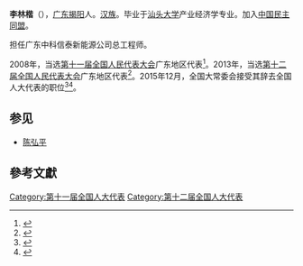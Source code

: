 '''李林楷'''（{{bd|1962年||}}），[[广东|广东]][[揭阳|揭阳]]人。[[汉族|汉族]]。毕业于[[汕头大学|汕头大学]]产业经济学专业。加入[[中国民主同盟|中国民主同盟]]。

担任广东中科信泰新能源公司总工程师。

2008年，当选[[第十一届全国人民代表大会|第十一届全国人民代表大会]]广东地区代表<ref>{{cite news|title=全国人大代表信息-李林楷|url= http://210.82.31.1:8084/delegate/viewDelegate.action?dbid=111835|accessdate=2013-04-05|newspaper=全国人大网|archive-url=https://web.archive.org/web/20140522053118/http://www.npc.gov.cn/delegate/viewDelegate.action?dbid=111835|archive-date=2014-05-22|dead-url=yes}}</ref>。2013年，当选[[第十二届全国人民代表大会|第十二届全国人民代表大会]]广东地区代表<ref>{{cite news|title=全国人大代表信息-李林楷|url= http://210.82.31.1:8084/delegate/viewDelegate.action?dbid=121814|accessdate=2013-04-05|newspaper=全国人大网|deadurl=yes|archiveurl=https://web.archive.org/web/20140522052659/http://www.npc.gov.cn/delegate/viewDelegate.action?dbid=121814|archivedate=2014-05-22}}</ref>。2015年12月，全国大常委会接受其辞去全国人大代表的职位<ref>{{cite news|title=陈求发补选为全国人大代表，苏树林等全国人大代表资格被终止|url=http://www.thepaper.cn/newsDetail_forward_1413926|accessdate=2015-12-27|newspaper=澎湃新闻|archive-date=2015-12-30|archive-url=https://web.archive.org/web/20151230220409/http://www.thepaper.cn/newsDetail_forward_1413926|dead-url=no}}</ref><ref name=2015-12a>{{cite news|author1=全国人民代表大会常务委员会|title=全国人民代表大会常务委员会公告 〔十二届〕第十六号|url=http://www.npc.gov.cn/npc/xinwen/2015-12/28/content_1957461.htm|accessdate=2016-01-09|agency=全国人民代表大会常务委员会|date=2015年12月27日|archive-date=2017-07-28|archive-url=https://web.archive.org/web/20170728120810/http://www.npc.gov.cn/npc/xinwen/2015-12/28/content_1957461.htm|dead-url=no}}</ref>。
==参见==
*[[陈弘平|陈弘平]]

==參考文獻==
{{reflist}}
{{中国政治人物小作品}}

[[Category:第十一届全国人大代表|Category:第十一届全国人大代表]]
[[Category:第十二届全国人大代表|Category:第十二届全国人大代表]]